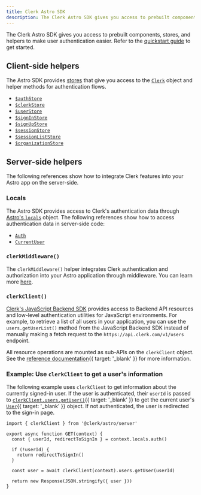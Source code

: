 ```yaml
---
title: Clerk Astro SDK
description: The Clerk Astro SDK gives you access to prebuilt components, stores, and helpers to make user authentication easier.
---
```


The Clerk Astro SDK gives you access to prebuilt components, stores, and helpers to make user authentication easier. Refer to the [quickstart guide](/docs/quickstarts/astro) to get started.

## Client-side helpers

The Astro SDK provides [stores](https://github.com/nanostores/nanostores) that give you access to the [`Clerk`](/docs/references/javascript/clerk) object and helper methods for authentication flows.

- [`$authStore`](/docs/references/astro/auth-store)
- [`$clerkStore`](/docs/references/astro/clerk-store)
- [`$userStore`](/docs/references/astro/user-store)
- [`$signInStore`](/docs/references/astro/sign-in-store)
- [`$signUpStore`](/docs/references/astro/sign-up-store)
- [`$sessionStore`](/docs/references/astro/session-store)
- [`$sessionListStore`](/docs/references/astro/session-list-store)
- [`$organizationStore`](/docs/references/astro/organization-store)

## Server-side helpers

The following references show how to integrate Clerk features into your Astro app on the server-side.

### Locals

The Astro SDK provides access to Clerk's authentication data through [Astro's `locals`](https://docs.astro.build/en/guides/middleware/#storing-data-in-contextlocals) object. The following references show how to access authentication data in server-side code:

- [`Auth`](/docs/references/astro/locals#locals-auth)
- [`CurrentUser`](/docs/references/astro/locals#locals-current-user)

### `clerkMiddleware()`

The `clerkMiddleware()` helper integrates Clerk authentication and authorization into your Astro application through middleware. You can learn more [here](/docs/references/astro/clerk-middleware).

### `clerkClient()`

[Clerk's JavaScript Backend SDK](/docs/references/backend/overview) provides access to Backend API resources and low-level authentication utilities for JavaScript environments. For example, to retrieve a list of all users in your application, you can use the `users.getUserList()` method from the JavaScript Backend SDK instead of manually making a fetch request to the `https://api.clerk.com/v1/users` endpoint.

All resource operations are mounted as sub-APIs on the `clerkClient` object. See the [reference documentation](/docs/references/backend/overview#usage){{ target: '_blank' }} for more information.

### Example: Use `clerkClient` to get a user's information

The following example uses `clerkClient` to get information about the currently signed-in user. If the user is authenticated, their `userId` is passed to [`clerkClient.users.getUser()`](/docs/references/backend/user/get-user){{ target: '_blank' }} to get the current user's [`User`](/docs/references/javascript/user){{ target: '_blank' }} object. If not authenticated, the user is redirected to the sign-in page.

```tsx
import { clerkClient } from '@clerk/astro/server'

export async function GET(context) {
  const { userId, redirectToSignIn } = context.locals.auth()

  if (!userId) {
    return redirectToSignIn()
  }

  const user = await clerkClient(context).users.getUser(userId)

  return new Response(JSON.stringify({ user }))
}
```
